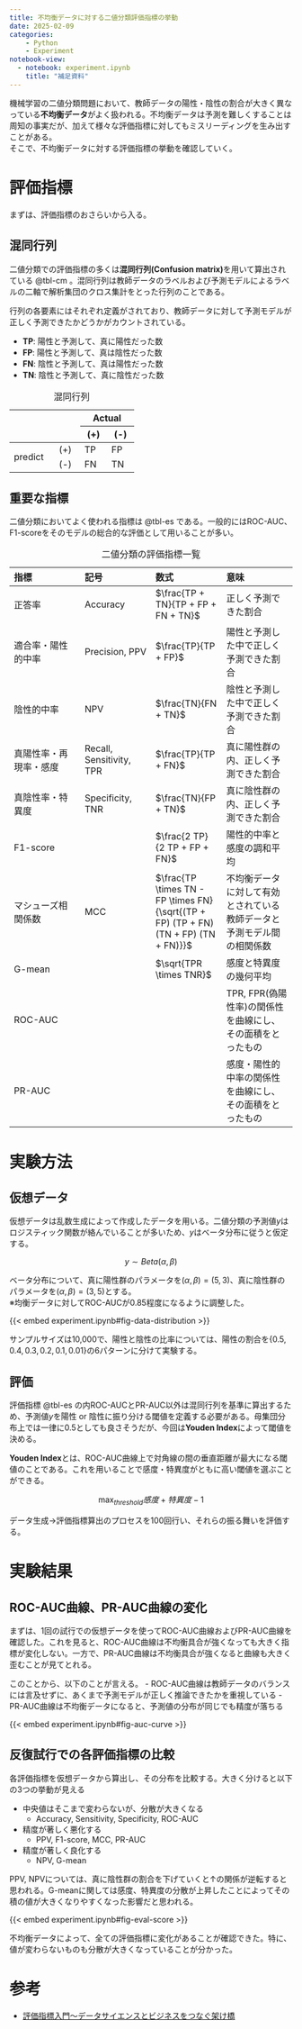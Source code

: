 ```yaml
---
title: 不均衡データに対する二値分類評価指標の挙動
date: 2025-02-09
categories:
    - Python
    - Experiment
notebook-view:
  - notebook: experiment.ipynb
    title: "補足資料"
---
```


機械学習の二値分類問題において、教師データの陽性・陰性の割合が大きく異なっている**不均衡データ**がよく扱われる。不均衡データは予測を難しくすることは周知の事実だが、加えて様々な評価指標に対してもミスリーディングを生み出すことがある。  
そこで、不均衡データに対する評価指標の挙動を確認していく。

# 評価指標

まずは、評価指標のおさらいから入る。

## 混同行列

二値分類での評価指標の多くは**混同行列(Confusion matrix)**を用いて算出されている @tbl-cm 。混同行列は教師データのラベルおよび予測モデルによるラベルの二軸で解析集団のクロス集計をとった行列のことである。

行列の各要素にはそれぞれ定義がされており、教師データに対して予測モデルが正しく予測できたかどうかがカウントされている。

- **TP**: 陽性と予測して、真に陽性だった数
- **FP**: 陽性と予測して、真は陰性だった数
- **FN**: 陰性と予測して、真は陽性だった数
- **TN**: 陰性と予測して、真に陰性だった数

:::{#tbl-cm}
+---------------+---------------+
|               | Actual        |
|               +-------+-------+
|               | (+)   | (-)   |
+=========+=====+=======+=======+
| predict | (+) | TP    | FP    |
|         +-----+-------+-------+
|         | (-) | FN    | TN    |
+---------+-----+-------+-------+

: 混同行列
:::

## 重要な指標

二値分類においてよく使われる指標は @tbl-es である。一般的にはROC-AUC、F1-scoreをそのモデルの総合的な評価として用いることが多い。

:::{#tbl-es}
| 指標 | 記号 | 数式 | 意味 |
| :--- | :--- | :--- | :--- |
| 正答率 | Accuracy | $\frac{TP + TN}{TP + FP + FN + TN}$ | 正しく予測できた割合 |
| 適合率・陽性的中率 | Precision, PPV | $\frac{TP}{TP + FP}$ | 陽性と予測した中で正しく予測できた割合 |
| 陰性的中率 | NPV | $\frac{TN}{FN + TN}$ | 陰性と予測した中で正しく予測できた割合 |
| 真陽性率・再現率・感度 | Recall, Sensitivity, TPR | $\frac{TP}{TP + FN}$ | 真に陽性群の内、正しく予測できた割合 |
| 真陰性率・特異度 | Specificity, TNR | $\frac{TN}{FP + TN}$ | 真に陰性群の内、正しく予測できた割合 |
| F1-score | | $\frac{2 TP}{2 TP + FP + FN}$ | 陽性的中率と感度の調和平均 |
| マシューズ相関係数 | MCC | $\frac{TP \times TN - FP \times FN}{\sqrt{(TP + FP) (TP + FN) (TN + FP) (TN + FN)}}$ | 不均衡データに対して有効とされている教師データと予測モデル間の相関係数 |
| G-mean | | $\sqrt{TPR \times TNR}$ | 感度と特異度の幾何平均 |
| ROC-AUC | | | TPR, FPR(偽陽性率)の関係性を曲線にし、その面積をとったもの |
| PR-AUC | | | 感度・陽性的中率の関係性を曲線にし、その面積をとったもの |

: 二値分類の評価指標一覧
:::

# 実験方法

## 仮想データ

仮想データは乱数生成によって作成したデータを用いる。二値分類の予測値$y$はロジスティック関数が絡んでいることが多いため、$y$はベータ分布に従うと仮定する。

$$
y \sim Beta(\alpha, \beta)
$$

ベータ分布について、真に陽性群のパラメータを$(\alpha, \beta) = (5, 3)$、真に陰性群のパラメータを$(\alpha, \beta) = (3, 5)$とする。  
※均衡データに対してROC-AUCが0.85程度になるように調整した。

{{< embed experiment.ipynb#fig-data-distribution >}}

サンプルサイズは10,000で、陽性と陰性の比率については、陽性の割合を${ \{ 0.5, 0.4, 0.3, 0.2, 0.1, 0.01 \} }$の6パターンに分けて実験する。

## 評価

評価指標 @tbl-es の内ROC-AUCとPR-AUC以外は混同行列を基準に算出するため、予測値$y$を陽性 or 陰性に振り分ける閾値を定義する必要がある。母集団分布上では一律に0.5としても良さそうだが、今回は**Youden Index**によって閾値を決める。

::: {.callout-tip title="Youden Index"}
**Youden Index**とは、ROC-AUC曲線上で対角線の間の垂直距離が最大になる閾値のことである。これを用いることで感度・特異度がともに高い閾値を選ぶことができる。

$$
\max_{threshold} 感度 + 特異度 - 1
$$
:::

データ生成→評価指標算出のプロセスを100回行い、それらの振る舞いを評価する。

# 実験結果

## ROC-AUC曲線、PR-AUC曲線の変化

まずは、1回の試行での仮想データを使ってROC-AUC曲線およびPR-AUC曲線を確認した。これを見ると、ROC-AUC曲線は不均衡具合が強くなっても大きく指標が変化しない。一方で、PR-AUC曲線は不均衡具合が強くなると曲線も大きく歪むことが見てとれる。

このことから、以下のことが言える。
- ROC-AUC曲線は教師データのバランスには言及せずに、あくまで予測モデルが正しく推論できたかを重視している
- PR-AUC曲線は不均衡データになると、予測値の分布が同じでも精度が落ちる

{{< embed experiment.ipynb#fig-auc-curve >}}

## 反復試行での各評価指標の比較

各評価指標を仮想データから算出し、その分布を比較する。大きく分けると以下の3つの挙動が見える

- 中央値はそこまで変わらないが、分散が大きくなる
    - Accuracy, Sensitivity, Specificity, ROC-AUC
- 精度が著しく悪化する
    - PPV, F1-score, MCC, PR-AUC
- 精度が著しく良化する
    - NPV, G-mean

PPV, NPVについては、真に陰性群の割合を下げていくと↑の関係が逆転すると思われる。G-meanに関しては感度、特異度の分散が上昇したことによってその積の値が大きくなりやすくなった影響だと思われる。

{{< embed experiment.ipynb#fig-eval-score >}}

不均衡データによって、全ての評価指標に変化があることが確認できた。特に、値が変わらないものも分散が大きくなっていることが分かった。

# 参考

- [評価指標入門〜データサイエンスとビジネスをつなぐ架け橋](https://gihyo.jp/book/2023/978-4-297-13314-6)
